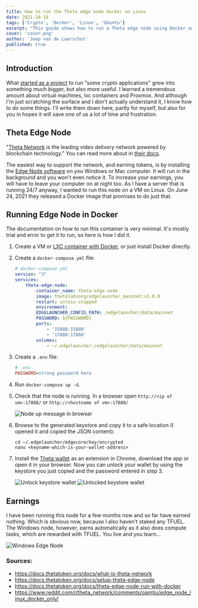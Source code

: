 ```yaml
---
title: How to run the Theta edge node docker on Linux
date: 2021-10-10
tags: ['Crypto', 'Docker', 'Linux', 'Ubuntu']
excerpt: "This guide shows how to run a Theta edge node using Docker on Ubuntu."
cover: 'cover.png'
author: 'Joep van de Laarschot'
published: true
---
```


## Introduction

What [started as a project](https://blog.joeplaa.com/building-a-proxmox-cluster/) to run "some crypto applications" grew into something much bigger, but also more useful. I learned a tremendous amount about virtual machines, lxc containers and Proxmox. And although I'm just scratching the surface and I don't actually understand it, I know how to do some things. I'll write them down here, partly for myself, but also for you in hopes it will save one of us a lot of time and frustration.

## Theta Edge Node

"[Theta Network](https://www.thetatoken.org/) is the leading video delivery network powered by blockchain technology." You can read more about in [their docs](https://docs.thetatoken.org/docs/what-is-theta-network).

The easiest way to support the network, and earning tokens, is by installing the [Edge Node software](https://docs.thetatoken.org/docs/setup-theta-edge-node) on you Windows or Mac computer. It will run in the background and you won't even notice it. To increase your earnings, you will have to leave your computer on at night too. As I have a server that is running 24/7 anyway, I wanted to run this node on a VM on Linux. On June 24, 2021 they released a Docker image that promises to do just that.

## Running Edge Node in Docker

The documentation on how to run this container is very minimal. It's mostly trial and error to get it to run, so here is how I did it.

1. Create a VM or [LXC container with Docker](/how-to-run-docker-in-lxc-on-zfs-on-proxmox), or just install Docker directly.

2. Create a `docker-compose.yml` file:

    ```yml
    # docker-compose.yml
    version: "3"
    services:
        theta-edge-node:
            container_name: theta-edge-node
            image: thetalabsorg/edgelauncher_mainnet:v1.0.0
            restart: unless-stopped
            environment:
            EDGELAUNCHER_CONFIG_PATH: /edgelauncher/data/mainnet
            PASSWORD: ${PASSWORD}
            ports:
                - '15888:15888'
                - '17888:17888'
            volumes: 
                - ~/.edgelauncher:/edgelauncher/data/mainnet
    ```

3. Create a `.env` file:

    ```ini
    # .env
    PASSWORD=strong password here
    ```

4. Run `docker-compose up -d`.

5. Check that the node is running. In a browser open `http://<ip of vm>:17888/` or `http://<hostname of vm>:17888/`

    ![Node up message in browser](edge-node-is-up-browser.png)

5. Browse to the generated keystore and copy it to a safe location (I opened it and copied the JSON content):

    ```shellsession
    cd ~/.edgelauncher/edgecore/key/encrypted
    nano <keyname-which-is-your-wallet-address>
    ````

6. Install the [Theta wallet](https://docs.thetatoken.org/docs/theta-web-wallet) as an extension in Chrome, download the app or open it in your browser. Now you can unlock your wallet by using the keystore you just copied and the password entered in step 3.

    ![Unlock keystore wallet](unlock-wallet.png)
    ![Unlocked keystore wallet](unlocked-wallet.png)

## Earnings

I have been running this node for a few months now and so far have earned nothing. Which is obvious now, because I also haven't staked any TFUEL. The Windows node, however, earns automatically as it also does compute tasks, which are rewarded with TFUEL. You live and you learn...

![Windows Edge Node](window-edge-node-compute.png)

<Alert type='info'>
    <h3 class='mt-1'>Sources:</h3>

* <https://docs.thetatoken.org/docs/what-is-theta-network>
* <https://docs.thetatoken.org/docs/setup-theta-edge-node>
* <https://docs.thetatoken.org/docs/theta-edge-node-run-with-docker>
* <https://www.reddit.com/r/theta_network/comments/oamtiu/edge_node_linux_docker_only/>

</Alert>